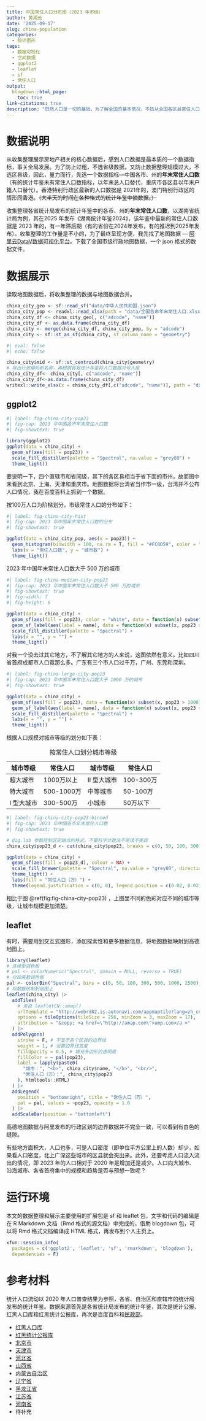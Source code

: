 ```yaml
---
title: 中国常住人口分布图（2023 年市级）
author: 黄湘云
date: '2025-09-17'
slug: china-population
categories:
  - 统计图形
tags:
  - 数据可视化
  - 空间数据
  - ggplot2
  - leaflet
  - sf
  - 常住人口
output:
  blogdown::html_page:
    toc: true
link-citations: true
description: "既然人口是一切的基础，为了解全国的基本情况，不妨从全国各区县常住人口数开始。"
---
```


# 数据说明

从收集整理展示房地产相关的核心数据后，感到人口数据是最本质的一个数据指标，事关全局发展。为了防止过粗，不选省级数据，又防止数据整理规模过大，不选区县级，因此，量力而行，先选一个数据指标---中国各市、州的**年末常住人口数**（有的统计年鉴未有常住人口数指标，以年末总人口替代，重庆市各区县以年末户籍人口替代）。香港特别行政区最新的人口数据是 2021年的，澳门特别行政区的情形同香港。~~（大半天的时间在各种格式的统计年鉴中摘数据。）~~

收集整理各省统计局发布的统计年鉴中的各市、州的**年末常住人口数**，以湖南省统计局为例，其在2025 年发布《湖南统计年鉴2024》，该年鉴中最新的常住人口数据是 2023 年的，有一年滞后期（有的省份在2024年发布，有的推迟到2025年发布）。收集整理的工作量是不小的，为了最终呈现方便，我先找了地图数据 --- [阿里云DataV数据可视化平台](https://datav.aliyun.com/portal/school/atlas/area_selector)。下载了全国市级行政地图数据，一个 json 格式的数据文件。


# 数据展示

读取地图数据后，将收集整理的数据与地图数据合并。

```r
china_city_geo <- sf::read_sf("data/中华人民共和国.json")
china_city_pop <- readxl::read_xlsx(path = "data/全国各市年末常住人口.xlsx", skip = 1)
china_city_df <- china_city_geo[, c("adcode", "name")]
china_city_df <- as.data.frame(china_city_df)
china_city <- merge(china_city_df, china_city_pop, by = "adcode")
china_city <- sf::st_as_sf(china_city, sf_column_name = "geometry")
```

```r
#| eval: false
#| echo: false

china_city$mid <- sf::st_centroid(china_city$geometry)
# 导出行政编码和名称，再根据各省统计年鉴将人口数据对号入座
china_city_df<- china_city[, c("adcode", "name")]
china_city_df<-as.data.frame(china_city_df)
writexl::write_xlsx(x = china_city_df[,c("adcode", "name")], path = "data/adcode.xlsx")
```



## ggplot2

```r
#| label: fig-china-city-pop23
#| fig-cap: 2023 年中国各市年末常住人口数
#| fig-showtext: true

library(ggplot2)
ggplot(data = china_city) +
  geom_sf(aes(fill = pop23)) +
  scale_fill_distiller(palette = "Spectral", na.value = "grey80") +
  theme_light()
```

要说明一下，四个直辖市和省同级，其下的各区县相当于省下面的市州，故而图中未看到北京、上海、天津和重庆市。地图数据将台湾省当作市一级，台湾并不公布人口情况，我在百度百科上抓到一个数据。

按100万人口为阶梯划分，市级常住人口的分布如下：

```r
#| label: fig-china-city-hist
#| fig-cap: 2023 年中国年末常住人口数的分布
#| fig-showtext: true

ggplot(data = china_city_pop, aes(x = pop23)) +
  geom_histogram(binwidth = 100, na.rm = T, fill = "#FC8D59", color = "white") +
  labs(x = "常住人口数", y = "城市数") +
  theme_light()
```

2023 年中国年末常住人口数大于 500 万的城市

```r
#| label: fig-china-median-city-pop23
#| fig-cap: 2023 年中国年末常住人口数大于 500 万的城市
#| fig-showtext: true
#| fig-width: 7
#| fig-height: 6

ggplot(data = china_city) +
  geom_sf(aes(fill = pop23), color = "white", data = function(x) subset(x, pop23 > 500)) +
  geom_sf_label(aes(label = name), data = function(x) subset(x, pop23 > 500), size = 3) +
  scale_fill_distiller(palette = "Spectral") +
  labs(x = "", y = "") +
  theme_light()
```

对我一个没去过其它地方，不了解其它地方的人来说，这图依然有意义。比如四川省首府成都市人口竟那么多。广东有三个市人口过千万，广州、东莞和深圳。

```r
#| label: fig-china-large-city-pop23
#| fig-cap: 2023 年中国年末常住人口数大于 1000 万的城市
#| fig-showtext: true

ggplot(data = china_city) +
  geom_sf(aes(fill = pop23), data = function(x) subset(x, pop23 > 1000)) +
  geom_sf_label(aes(label = name), data = function(x) subset(x, pop23 > 1000), size = 3) +
  scale_fill_distiller(palette = "Spectral") +
  labs(x = "", y = "") +
  theme_light()
```

根据人口规模对城市等级的划分如下表：

| 城市等级   | 常住人口   | 城市等级    | 常住人口  |
|------------|------------|-------------|-----------|
| 超大城市   | 1000万以上 | II 型大城市 | 100-300万 |
| 特大城市   | 500-1000万 | 中等城市    | 50-100万  |
| I 型大城市 | 300-500万  | 小城市      | 50万以下  |

: 按常住人口划分城市等级

```r
#| label: fig-china-city-pop23-binned
#| fig-cap: 2023 年中国各市年末常住人口数
#| fig-showtext: true

# dig.lab 参数控制区间端点的格式，不要科学计数法不易读不美观
china_city$pop23_d <- cut(china_city$pop23, breaks = c(0, 50, 100, 300, 500, 1000, 2500), dig.lab = 4)

ggplot(data = china_city) +
  geom_sf(aes(fill = pop23_d), colour = NA) +
  scale_fill_brewer(palette = "Spectral", na.value = "grey80", direction = -1) + 
  theme_light() +
  labs(fill = "常住人口（万）") +
  theme(legend.justification = c(0, 0), legend.position = c(0.02, 0.02))
```

相比于图 \@ref(fig:fig-china-city-pop23) ，上图里不同的色彩对应不同的城市等级，让城市规模更加清楚。


## leaflet

有时，需要用到交互式图形，添加探索性和更多数据信息，将地图数据映射到高德地图上。

```r
library(leaflet)
# 连续型调色板
# pal <- colorNumeric("Spectral", domain = NULL, reverse = TRUE)
# 分段离散调色板
pal <- colorBin("Spectral", bins = c(0, 50, 100, 300, 500, 1000, 2500), domain = NULL, reverse = TRUE)
# 将数据绘制到地图上
leaflet(china_city) |>
  addTiles(
    # 来自 leafletCN::amap()
    urlTemplate = "http://webrd02.is.autonavi.com/appmaptile?lang=zh_cn&size=1&scale=1&style=8&x={x}&y={y}&z={z}",
    options = tileOptions(tileSize = 256, minZoom = 3, maxZoom = 17),
    attribution = "&copy; <a href=\"http://amap.com\">amp.com</a >"
  ) |> 
  addPolygons(
    stroke = F, # 不显示各个区县的边界线
    weight = 1, # 设置边界线宽度
    fillOpacity = 0.5, # 填充多边形的透明度
    fillColor = ~ pal(pop23),
    label = lapply(paste0(
      "城市：", "<b>", china_city$name, "</b>", "<br/>",
      "常住人口（万）：", china_city$pop23
    ), htmltools::HTML)
  ) |>
  addLegend(
    position = "bottomright", title = "常住人口（万）",
    pal = pal, values = ~pop23, opacity = 1.0
  ) |>
  addScaleBar(position = "bottomleft")
```

高德地图数据与阿里发布的行政区划的边界数据并不完全一致，可以看到有白色的缝隙。

有些地方面积大，人口也多，可是人口密度（即单位平方公里上的人数）却少，如果看人口密度，北上广深这些城市的区县就会突出来。此外，还要考虑人口流入流出的情况，即 2023 年的人口相对于 2020 年是增加还是减少。人口向大城市、沿海城市、各省首府集中的规模和趋势是否与预想一致呢？

# 运行环境

本文的数据整理和展示主要使用的扩展包是 sf 和 leaflet 包，文字和代码的编辑是在 R Markdown 文档（Rmd 格式的源文档）中完成的，借助 blogdown 包，可以将 Rmd 格式文档编译成 HTML 格式，再发布到个人主页上。

```r
xfun::session_info(
  packages = c('ggplot2', 'leaflet', 'sf', 'rmarkdown', 'blogdown'),
  dependencies = F)
```


# 参考材料

统计人口流动以 2020 年人口普查结果为参照，各省、自治区和直辖市的统计局发布的统计年鉴。数据来源首先是各省统计局发布的统计年鉴，其次是统计公报、红黑人口库和红黑统计公报库，再次是百度百科和[民政部](http://xzqh.mca.gov.cn/map)。

- [红黑人口库](https://www.hongheiku.com/shijirenkou/)
- [红黑统计公报库](https://tjgb.hongheiku.com/)
- [北京市](https://tjj.beijing.gov.cn)
- [天津市](https://stats.tj.gov.cn/tjsj_52032/tjnj/)
- [河北省](http://tjj.hebei.gov.cn/hbstjj/sj/sjcx/tjnj/)
- [山西省](https://tjj.shanxi.gov.cn/tjsj/tjnj/)
- [内蒙古自治区](https://tj.nmg.gov.cn/tjyw/index_1.html)
- [辽宁省](https://tjj.ln.gov.cn/tjj/tjsj/tjnj/index.shtml)
- [黑龙江省](https://tjj.hlj.gov.cn/tjj/c106782/common_zfxxgk.shtml)
- [江苏省](https://tj.jiangsu.gov.cn/col/col89815/index.html)
- [河南省](https://tjj.henan.gov.cn/tjfw/tjcbw/tjnj/)
- 待补充
